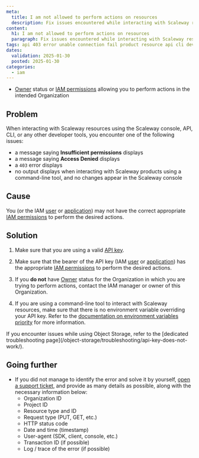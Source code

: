 ```yaml
---
meta:
  title: I am not allowed to perform actions on resources
  description: Fix issues encountered while interacting with Scaleway resources and products using the console or API.
content:
  h1: I am not allowed to perform actions on resources
  paragraph: Fix issues encountered while interacting with Scaleway resources and products using the console or API.
tags: api 403 error unable connection fail product resource api cli developer tools
dates:
  validation: 2025-01-30
  posted: 2025-01-30
categories:
  - iam
---
```


 
<Requirements />

- [Owner](/iam/concepts/#owner) status or [IAM permissions](/iam/concepts/#permission) allowing you to perform actions in the intended Organization

## Problem

When interacting with Scaleway resources using the Scaleway console, API, CLI, or any other developer tools, you encounter one of the following issues:

- a message saying **Insufficient permissions** displays
- a message saying **Access Denied** displays
- a `403` error displays
- no output displays when interacting with Scaleway products using a command-line tool, and no changes appear in the Scaleway console

## Cause

You (or the IAM [user](/iam/concepts/#user) or [application](/iam/concepts/#application)) may not have the correct appropriate [IAM permissions](/iam/how-to/view-permission-sets/) to perform the desired actions. 

## Solution

1. Make sure that you are using a valid [API key](https://console.scaleway.com/iam/api-keys).

2. Make sure that the bearer of the API key (IAM [user](/iam/concepts/#user) or [application](/iam/concepts/#application)) has the appropriate [IAM permissions](/iam/how-to/view-permission-sets/) to perform the desired actions.

3. If you **do not** have [Owner](/iam/concepts/#owner) status for the Organization in which you are trying to perform actions, contact the IAM manager or owner of this Organization.

4. If you are using a command-line tool to interact with Scaleway resources, make sure that there is no environment variable overriding your API key. Refer to the [documentation on environment variables priority](/scaleway-cli/reference-content/environment-variables/#environment-variables-priority) for more information.

<Message type="note">
If you encounter issues while using Object Storage, refer to the [dedicated troubleshooting page](/object-storage/troubleshooting/api-key-does-not-work/).
</Message>

## Going further

- If you did not manage to identify the error and solve it by yourself, [open a support ticket](/account/how-to/open-a-support-ticket/), and provide as many details as possible, along with the necessary information below:
    - Organization ID
    - Project ID
    - Resource type and ID
    - Request type (PUT, GET, etc.)
    - HTTP status code
    - Date and time (timestamp)
    - User-agent (SDK, client, console, etc.)
    - Transaction ID (if possible)
    - Log / trace of the error (if possible)
